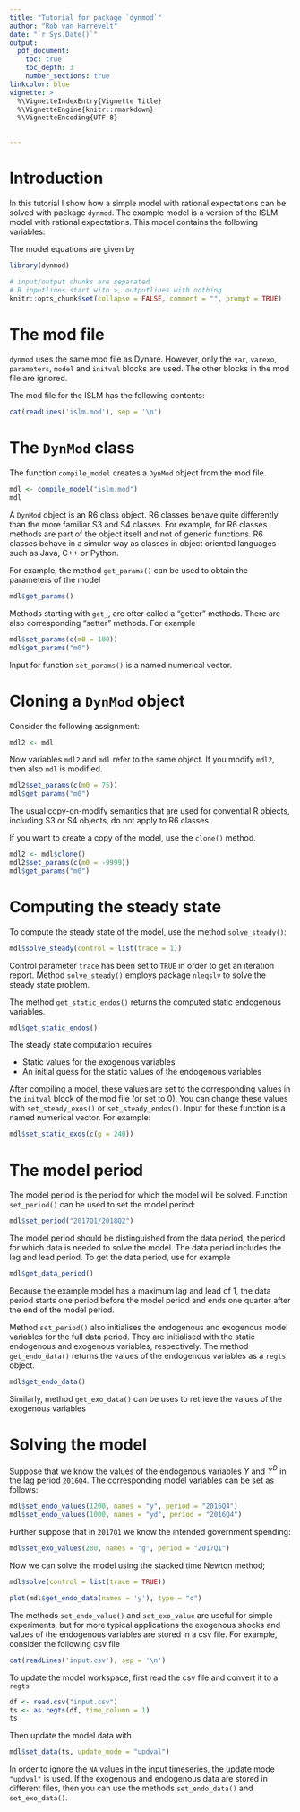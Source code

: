 ```yaml
---
title: "Tutorial for package `dynmod`"
author: "Rob van Harrevelt"
date: "`r Sys.Date()`"
output:
  pdf_document:
    toc: true
    toc_depth: 3
    number_sections: true
linkcolor: blue    
vignette: >
  %\VignetteIndexEntry{Vignette Title}
  %\VignetteEngine{knitr::rmarkdown}
  %\VignetteEncoding{UTF-8}
  

---
```


# Introduction

In this tutorial I show how a simple model with rational expectations
can be solved with package `dynmod`.
The example model is a version of the ISLM model with rational expectations.
This model contains the following variables:

\begin{tabular}{ll|ll}
\multicolumn{2}{c|}{Endogenous variables} & \multicolumn{2}{c}{Exogenous variables} \\
\hline
$Y$      & national income            & $G$      & government spending   \\
$Y^D$    & dispensible income         & $Ms$     & money supply          \\
$T$      & tax                        &          &                       \\
$C$      & consumption                &          &                       \\
$I$      & investments                &          &                       \\
$M^D$    & money demand               &          &                       \\
\end{tabular}

The model equations are given by
\begin{eqnarray*}
Y_t   &=& C_t + I_t + G_t        \label{eqn:islm1:y}\\
Y^D_t &=& Y_t - T_t            \label{eqn:islm1:yd}\\                   
T_t   &=& t_0 + t_1 Y_t  \label{eqn:islm1:t}\\
C_t  &=& c_0 + c_1 Y^D_{t-1} + c_2 Y^D_t + c_3 Y^D_{t+1} + c_4 r_t + c_5 r_t\label{eqn:islm1:c}\\
I_t   &=& i_0 + i_1  Y_{t-1} + i_2 Y_t + i_3 Y_{t+1} + i_4 r_t + i_5 r_t^2\label{eqn:islm1:i}\\
M^d_t &=& m_0 + m_1 Y_t + m_2 r_t + m_3 r_t^2 + m_3 r_t^2\label{eqn:islm1:md}\\
M^d_t &=& M^s_t                                         \label{eqn:islm1:mequ}
\end{eqnarray*}

<!--   
PREPARATIONS
-->
```r

library(dynmod)

# input/output chunks are separated
# R inputlines start with >, outputlines with nothing
knitr::opts_chunk$set(collapse = FALSE, comment = "", prompt = TRUE)
```

# The mod file

`dynmod` uses the same mod file as Dynare. However, only the `var`, `varexo`,
`parameters`, `model` and `initval` blocks are used. The other blocks in the
mod file are ignored.

The mod file for the ISLM has the following contents:
```r
cat(readLines('islm.mod'), sep = '\n')
```

# The `DynMod` class

The function `compile_model` creates a `DynMod` object from 
the mod file.

```r
mdl <- compile_model("islm.mod")
mdl
```

A `DynMod` object is an R6 class object. R6 
classes behave quite differently than the more familiar S3 and S4 classes. 
For example, for R6 classes methods are part of the object itself and not of 
generic functions. R6 classes behave in a simular way as classes in
object oriented languages such as Java, C++ or Python. 

For example, the method `get_params()` can be used to
obtain the parameters of the model
```r
mdl$get_params()
```

Methods starting with `get_`, are ofter called a "getter" methods.
There are also corresponding "setter" methods. For example
```r
mdl$set_params(c(m0 = 100))
mdl$get_params("m0")
```
Input for function `set_params()` is a named numerical vector.

# Cloning a `DynMod` object

Consider the following assignment:
```r
mdl2 <- mdl
```
Now variables `mdl2` and `mdl` refer to the same object. If you modify
`mdl2`, then also `mdl` is modified.
```r
mdl2$set_params(c(m0 = 75))
mdl$get_params("m0")
```
The usual copy-on-modify semantics that are used for convential
R objects, including S3 or S4 objects, do not apply to R6 classes.

If you want to create a copy of the model, use the `clone()` method.
```r
mdl2 <- mdl$clone()
mdl2$set_params(c(m0 = -9999))
mdl$get_params("m0")
```

# Computing the steady state

To compute the steady state of the model, use the method `solve_steady()`:
```r
mdl$solve_steady(control = list(trace = 1))
```

Control parameter `trace` has been set to `TRUE` in order to get an iteration
report. Method `solve_steady()` employs package `nleqslv` to solve
the steady state problem.

The method `get_static_endos()` returns the computed static endogenous variables.
```r
mdl$get_static_endos()
```

The steady state computation requires

*  Static values for the exogenous variables
*  An initial guess for the static values of the endogenous variables

After compiling a model, these values are set to the corresponding
values in the `initval` block of the mod file (or set to 0).
You can change these values with `set_steady_exos()` or `set_steady_endos()`.
Input for these function is a named numerical vector.
For example:
```r
mdl$set_static_exos(c(g = 240))
```

# The model period

The model period is the period for which the model will be solved.
Function `set_period()` can be used to set the model period:
```r
mdl$set_period("2017Q1/2018Q2")
```

The model period should be distinguished from the data period, the 
period for which data is needed to solve the model. The data period
includes the lag and lead period. To get the data period, use for example
```r
mdl$get_data_period()
```

Because the example model has a maximum lag and lead of 1,
the data period starts one period before the model period
and ends one quarter after the end of the model period.

Method `set_period()` also initialises the endogenous and exogenous
model variables for the full data period. 
They are initialised with the static endogenous and exogenous variables, 
respectively. The method `get_endo_data()` returns the values of the endogenous
variables as a `regts` object.

```r
mdl$get_endo_data()
```
Similarly, method `get_exo_data()` can be uses to retrieve the values of
the exogenous variables

# Solving the model

Suppose that we know the values of the endogenous variables
$Y$ and $Y^D$  in the lag period `2016Q4`. 
The corresponding model variables can be set as follows:
```r
mdl$set_endo_values(1200, names = "y", period = "2016Q4")
mdl$set_endo_values(1000, names = "yd", period = "2016Q4")
```

Further suppose that in `2017Q1` we know the intended government spending:
```r
mdl$set_exo_values(280, names = "g", period = "2017Q1")
```

Now we can solve the model using the stacked time Newton method;
```r
mdl$solve(control = list(trace = TRUE))
```

```r
plot(mdl$get_endo_data(names = 'y'), type = "o")
```

The methods `set_endo_value()` and `set_exo_value` are useful for simple 
experiments,
but for more typical applications the exogenous shocks and values of the
endogenous variables are stored in a csv file. For example,
consider the following csv file
```r
cat(readLines('input.csv'), sep = '\n')
```

To update the model workspace, first read the csv file and convert it to a
`regts`
```r
df <- read.csv("input.csv")
ts <- as.regts(df, time_column = 1)
ts
```
Then update the model data with
```r
mdl$set_data(ts, update_mode = "updval")
```

In order to ignore the `NA` values in the input timeseries,
the update mode `"updval"` is used.
If the exogenous and endogenous data are stored in different files,
then you can use the methods `set_endo_data()` and `set_exo_data()`.

